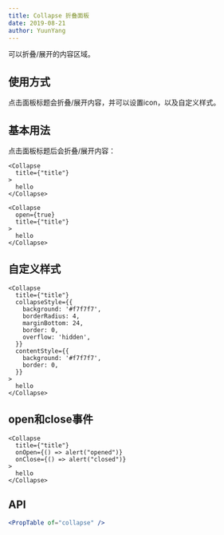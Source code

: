 ```yaml
---
title: Collapse 折叠面板
date: 2019-08-21
author: YuunYang
---
```

可以折叠/展开的内容区域。

## 使用方式
点击面板标题会折叠/展开内容，并可以设置icon，以及自定义样式。

## 基本用法
点击面板标题后会折叠/展开内容：
```tsx
<Collapse
  title={"title"}
>
  hello
</Collapse>
```
```tsx
<Collapse
  open={true}
  title={"title"}
>
  hello
</Collapse>
```
## 自定义样式
```tsx
<Collapse
  title={"title"}
  collapseStyle={{
    background: '#f7f7f7',
    borderRadius: 4,
    marginBottom: 24,
    border: 0,
    overflow: 'hidden',
  }}
  contentStyle={{
    background: '#f7f7f7',
    border: 0,
  }}
>
  hello
</Collapse>
```
## open和close事件
```tsx
<Collapse
  title={"title"}
  onOpen={() => alert("opened")}
  onClose={() => alert("closed")}
>
  hello
</Collapse>
```

## API
```jsx previewOnly
<PropTable of="collapse" />
```